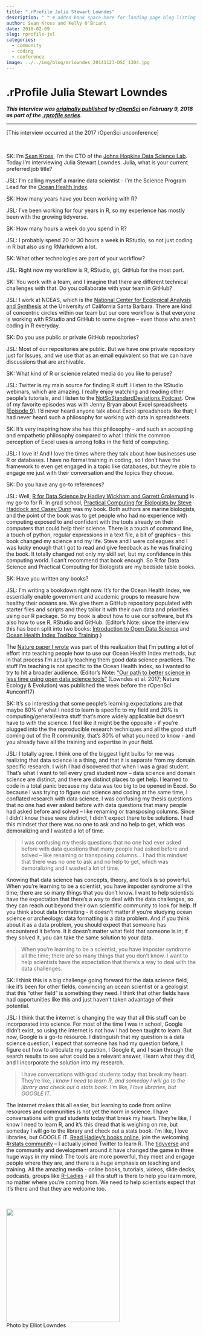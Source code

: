 ```yaml
---
title: ".rProfile Julia Stewart Lowndes"
description: " " # added bank space here for landing page blog listing (will print first few lines of blog if not)
author: Sean Kross and Kelly O'Briant
date: 2018-02-09
slug: rprofile-jsl
categories:
  - community
  - coding
  - conference
image: ../../img/blog/mrlowndes_20141123-DSC_1304.jpg
---
```


# .rProfile Julia Stewart Lowndes

***This interview was [originally published](https://ropensci.org/blog/2018/02/09/rprofile-julia-stewart-lowndes/) by [rOpenSci](https://ropensci.org/) on February 9, 2018 as part of the [.rprofile series](https://ropensci.org/tags/rprofile/)***.

----

[This interview occurred at the 2017 rOpenSci unconference]

<br>

SK: I’m [Sean Kross](https://twitter.com/seankross), I’m the CTO of the [Johns Hopkins Data Science Lab](http://jhudatascience.org/). Today I’m interviewing Julia Stewart Lowndes. Julia, what is your current preferred job title?

JSL: I’m calling myself a marine data scientist - I’m the Science Program Lead for the [Ocean Health Index](http://www.ohi-science.org/).

SK: How many years have you been working with R?

JSL: I’ve been working for four years in R, so my experience has mostly been with the growing tidyverse.

SK: How many hours a week do you spend in R?

JSL: I probably spend 20 or 30 hours a week in RStudio, so not just coding in R but also using RMarkdown a lot.

SK: What other technologies are part of your workflow?

JSL: Right now my workflow is R, RStudio, git, GitHub for the most part.

SK: You work with a team, and I imagine that there are different technical challenges with that. Do you collaborate with your team in GitHub?

JSL: I work at NCEAS, which is the [National Center for Ecological Analysis and Synthesis](https://www.nceas.ucsb.edu/) at the University of California Santa Barbara. There are kind of concentric circles within our team but our core workflow is that everyone is working with RStudio and GitHub to some degree – even those who aren’t coding in R everyday.

SK: Do you use public or private GitHub repositories?

JSL: Most of our repositories are public. But we have one private repository just for Issues, and we use that as an email equivalent so that we can have discussions that are archivable.

SK: What kind of R or science related media do you like to peruse?

JSL: Twitter is my main source for finding R stuff. I listen to the RStudio webinars, which are amazing. I really enjoy watching and reading other people’s tutorials, and I listen to the [NotSoStandardDeviations Podcast](http://nssdeviations.com/). One of my favorite episodes was with Jenny Bryan about Excel spreadsheets [[Episode 9](http://nssdeviations.com/episode-9-spreadsheet-drama)]. I’d never heard anyone talk about Excel spreadsheets like that; I had never heard such a philosophy for working with data in spreadsheets.

SK: It’s very inspiring how she has this philosophy - and such an accepting and empathetic philosophy compared to what I think the common perception of Excel uses is among folks in the field of computing.

JSL: I love it! And I love the times where they talk about how businesses use R or databases. I have no formal training in coding, so I don’t have the framework to even get engaged in a topic like databases, but they’re able to engage me just with their conversation and the topics they choose.

SK: Do you have any go-to references?

JSL: Well, [R for Data Science by Hadley Wickham and Garrett Grolemund](http://r4ds.had.co.nz/) is my go-to for R. In grad school, [Practical Computing for Biologists by Steve Haddock and Casey Dunn](http://practicalcomputing.org/) was my book. Both authors are marine biologists, and the point of the book was to get people who had no experience with computing exposed to and confident with the tools already on their computers that could help their science. There is a touch of command line, a touch of python, regular expressions in a text file, a bit of graphics – this book changed my science and my life. Steve and I were colleagues and I was lucky enough that I got to read and give feedback as he was finalizing the book. It totally changed not only my skill set, but my confidence in this computing world. I can’t recommend that book enough. So R for Data Science and Practical Computing for Biologists are my bedside table books.

SK: Have you written any books?

JSL: I’m writing a bookdown right now. It’s for the Ocean Health Index, we essentially enable government and academic groups to measure how healthy their oceans are. We give them a GitHub repository populated with starter files and scripts and they tailor it with their own data and priorities using our R package. So my book is about how to use our software, but it’s also how to use R, RStudio and GitHub. (Editor’s Note: since the interview this has been split into two books: [Introduction to Open Data Science](http://ohi-science.org/data-science-training/) and [Ocean Health Index Toolbox Training](http://ohi-science.org/toolbox-training/).)

The [Nature paper I wrote](https://www.nature.com/articles/s41559-017-0160) was part of this realization that I’m putting a lot of effort into teaching people how to use our Ocean Health Index methods, but in that process I’m actually teaching them good data science practices. The stuff I’m teaching is not specific to the Ocean Health Index, so I wanted to try to hit a broader audience. (Editor’s Note: ["Our path to better science in less time using open data science tools"](https://www.nature.com/articles/s41559-017-0160) (Lowndes et al. 2017; Nature Ecology & Evolution) was published the week before the rOpenSci #unconf17)

SK: It’s so interesting that some people’s learning expectations are that maybe 80% of what I need to learn is specific to my field and 20% is computing/general/extra stuff that’s more widely applicable but doesn’t have to with the science. I feel like it might be the opposite - if you’re plugged into the the reproducible research techniques and all the good stuff coming out of the R community, that’s 80% of what you need to know - and you already have all the training and expertise in your field.

JSL: I totally agree. I think one of the biggest light bulbs for me was realizing that data science is a thing, and that it is separate from my domain specific research. I wish I had discovered that when I was a grad student. That’s what I want to tell every grad student now – data science and domain science are distinct, and there are distinct places to get help. I learned to code in a total panic because my data was too big to be opened in Excel. So because I was trying to figure out science and coding at the same time, I conflated research with data science. I was confusing my thesis questions that no one had ever asked before with data questions that many people had asked before and solved – like renaming or transposing columns. Since I didn’t know these were distinct, I didn’t expect there to be solutions. I had this mindset that there was no one to ask and no help to get, which was demoralizing and I wasted a lot of time.

> I was confusing my thesis questions that no one had ever asked before with data questions that many people had asked before and solved – like renaming or transposing columns... I had this mindset that there was no one to ask and no help to get, which was demoralizing and I wasted a lot of time.

Knowing that data science has concepts, theory, and tools is so powerful. When you’re learning to be a scientist, you have imposter syndrome all the time; there are so many things that you don’t know. I want to help scientists have the expectation that there’s a way to deal with the data challenges, so they can reach out beyond their own scientific community to look for help. If you think about data formatting - it doesn’t matter if you’re studying ocean science or archeology: data formatting is a data problem. And if you think about it as a data problem, you should expect that someone has encountered it before. It it doesn’t matter what field that someone is in; if they solved it, you can take the same solution to your data.

> When you’re learning to be a scientist, you have imposter syndrome all the time; there are so many things that you don’t know. I want to help scientists have the expectation that there’s a way to deal with the data challenges.

SK: I think this is a big challenge going forward for the data science field, like it’s been for other fields, convincing an ocean scientist or a geologist that this “other field” is something they need. I think that other fields have had opportunities like this and just haven’t taken advantage of their potential.

JSL: I think that the internet is changing the way that all this stuff can be incorporated into science. For most of the time I was in school, Google didn’t exist, so using the internet is not how I had been taught to learn. But now, Google is a go-to resource. I distinguish that my question is a data science question, I expect that someone has had my question before, I figure out how to articulate my question, I Google it, and I scan through the search results to see what could be a relevant answer, I learn what they did, and I incorporate the solution into my research.

> I have conversations with grad students today that break my heart. They’re like, _I know I need to learn R, and someday I will go to the library and check out a stats book._ I’m like, _I love libraries, but GOOGLE IT._

The internet makes this all easier, but learning to code from online resources and communities  is not yet the norm in science. I have conversations with grad students today that break my heart. They’re like, I know I need to learn R, and it’s this dread that is weighing on me, but someday I will go to the library and check out a stats book. I’m like, I love libraries, but GOOGLE IT. [Read Hadley’s books online](http://hadley.nz/), join the welcoming [#rstats community](https://twitter.com/hashtag/rstats) – I actually joined Twitter to learn R. The [tidyverse](https://www.tidyverse.org/) and the community and development around it have changed the game in three huge ways in my mind: The tools are more powerful, they meet and engage people where they are, and there is a huge emphasis on teaching and training. All the amazing media - online books, tutorials, videos, slide decks, podcasts, groups like [R-Ladies](https://rladies.org/) - all this stuff is there to help you learn more, no matter where you’re coming from. We need to help scientists expect that it’s there and that they are welcome too.

<br>

<img src="/img/blog/mrlowndes_20141123-DSC_1304.jpg" width="300px">  
Photo by Elliot Lowndes
